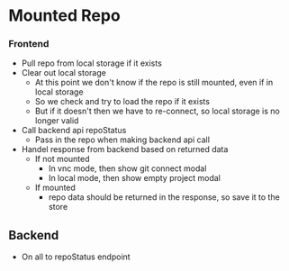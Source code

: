 # Mounted Repo


### Frontend

* Pull repo from local storage if it exists
* Clear out local storage
  * At this point we don't know if the repo is still mounted, even if in local storage
  * So we check and try to load the repo if it exists
  * But if it doesn't then we have to re-connect, so local storage is no longer valid
* Call backend api repoStatus
  * Pass in the repo when making backend api call
* Handel response from backend based on returned data
  * If not mounted
    * In vnc mode, then show git connect modal
    * In local mode, then show empty project modal
  * If mounted
    * repo data should be returned in the response, so save it to the store

## Backend

* On all to repoStatus endpoint

